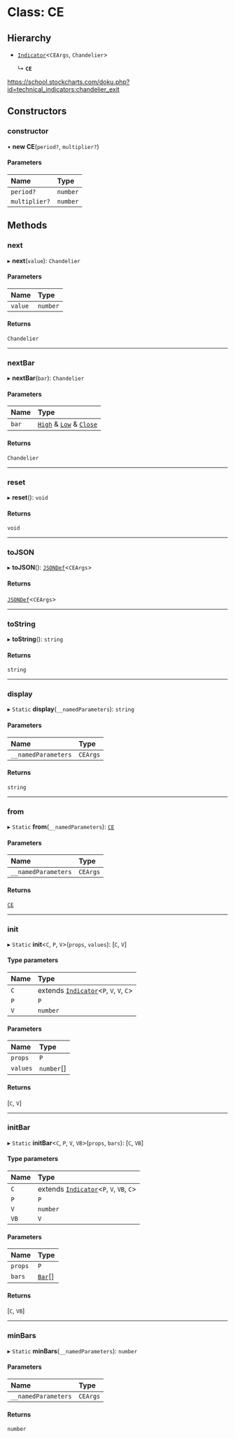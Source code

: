 # Class: CE

## Hierarchy

- [`Indicator`](Indicator.md)<`CEArgs`, `Chandelier`\>

  ↳ **`CE`**

https://school.stockcharts.com/doku.php?id=technical_indicators:chandelier_exit

## Constructors

### constructor

• **new CE**(`period?`, `multiplier?`)

#### Parameters

| Name          | Type     |
| :------------ | :------- |
| `period?`     | `number` |
| `multiplier?` | `number` |

## Methods

### next

▸ **next**(`value`): `Chandelier`

#### Parameters

| Name    | Type     |
| :------ | :------- |
| `value` | `number` |

#### Returns

`Chandelier`

___

### nextBar

▸ **nextBar**(`bar`): `Chandelier`

#### Parameters

| Name  | Type                                                                                                |
| :---- | :-------------------------------------------------------------------------------------------------- |
| `bar` | [`High`](../interfaces/High.md) & [`Low`](../interfaces/Low.md) & [`Close`](../interfaces/Close.md) |

#### Returns

`Chandelier`

___

### reset

▸ **reset**(): `void`

#### Returns

`void`

___

### toJSON

▸ **toJSON**(): [`JSONDef`](../modules.md#jsondef)<`CEArgs`\>

#### Returns

[`JSONDef`](../modules.md#jsondef)<`CEArgs`\>

___

### toString

▸ **toString**(): `string`

#### Returns

`string`

___

### display

▸ `Static` **display**(`__namedParameters`): `string`

#### Parameters

| Name                | Type     |
| :------------------ | :------- |
| `__namedParameters` | `CEArgs` |

#### Returns

`string`

___

### from

▸ `Static` **from**(`__namedParameters`): [`CE`](CE.md)

#### Parameters

| Name                | Type     |
| :------------------ | :------- |
| `__namedParameters` | `CEArgs` |

#### Returns

[`CE`](CE.md)

___

### init

▸ `Static` **init**<`C`, `P`, `V`\>(`props`, `values`): [`C`, `V`]

#### Type parameters

| Name | Type                                                     |
| :--- | :------------------------------------------------------- |
| `C`  | extends [`Indicator`](Indicator.md)<`P`, `V`, `V`, `C`\> |
| `P`  | `P`                                                      |
| `V`  | `number`                                                 |

#### Parameters

| Name     | Type       |
| :------- | :--------- |
| `props`  | `P`        |
| `values` | `number`[] |

#### Returns

[`C`, `V`]

___

### initBar

▸ `Static` **initBar**<`C`, `P`, `V`, `VB`\>(`props`, `bars`): [`C`, `VB`]

#### Type parameters

| Name | Type                                                      |
| :--- | :-------------------------------------------------------- |
| `C`  | extends [`Indicator`](Indicator.md)<`P`, `V`, `VB`, `C`\> |
| `P`  | `P`                                                       |
| `V`  | `number`                                                  |
| `VB` | `V`                                                       |

#### Parameters

| Name    | Type                         |
| :------ | :--------------------------- |
| `props` | `P`                          |
| `bars`  | [`Bar`](../modules.md#bar)[] |

#### Returns

[`C`, `VB`]

___

### minBars

▸ `Static` **minBars**(`__namedParameters`): `number`

#### Parameters

| Name                | Type     |
| :------------------ | :------- |
| `__namedParameters` | `CEArgs` |

#### Returns

`number`
